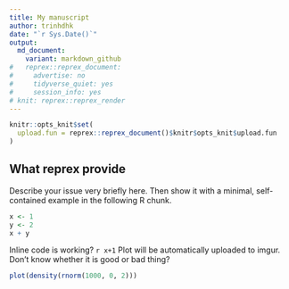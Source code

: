 ```yaml
---
title: My manuscript
author: trinhdhk
date: "`r Sys.Date()`"
output: 
  md_document:
    variant: markdown_github
#   reprex::reprex_document:
#     advertise: no
#     tidyverse_quiet: yes
#     session_info: yes
# knit: reprex::reprex_render
---
```

```r
knitr::opts_knit$set(
  upload.fun = reprex::reprex_document()$knitr$opts_knit$upload.fun
)
```
## What reprex provide
Describe your issue very briefly here. Then show it with a minimal, self-contained example in the following R chunk.

```r
x <- 1
y <- 2
x + y
```

Inline code is working? `r x+1`
Plot will be automatically uploaded to imgur. Don't know whether it is good or bad thing?

```r
plot(density(rnorm(1000, 0, 2)))
```

